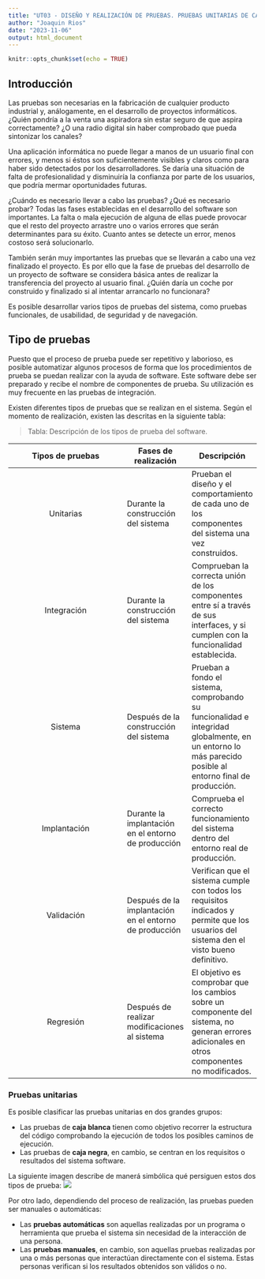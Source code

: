 ```yaml
---
title: "UT03 - DISEÑO Y REALIZACIÓN DE PRUEBAS. PRUEBAS UNITARIAS DE CAJA BLANCA"
author: "Joaquin Rios"
date: "2023-11-06"
output: html_document
---
```


```r
knitr::opts_chunk$set(echo = TRUE)
```


## Introducción

Las pruebas son necesarias en la fabricación de cualquier producto industrial y, análogamente, en el desarrollo de proyectos informáticos. ¿Quién pondría a la venta una aspiradora sin estar seguro de que aspira correctamente? ¿O una radio digital sin haber comprobado que pueda sintonizar los canales?

Una aplicación informática no puede llegar a manos de un usuario final con errores, y menos si éstos son suficientemente visibles y claros como para haber sido detectados por los desarrolladores. Se daría una situación de falta de profesionalidad y disminuiría la confianza por parte de los usuarios, que podría mermar oportunidades futuras.

¿Cuándo es necesario llevar a cabo las pruebas? ¿Qué es necesario probar? Todas las fases establecidas en el desarrollo del software son importantes. La falta o mala ejecución de alguna de ellas puede provocar que el resto del proyecto arrastre uno o varios errores que serán determinantes para su éxito. Cuanto antes se detecte un error, menos costoso será solucionarlo.

También serán muy importantes las pruebas que se llevarán a cabo una vez finalizado el proyecto. Es por ello que la fase de pruebas del desarrollo de un proyecto de software se considera básica antes de realizar la transferencia del proyecto al usuario final. ¿Quién daría un coche por construido y finalizado si al intentar arrancarlo no funcionara? 

Es posible desarrollar varios tipos de pruebas del sistema, como pruebas funcionales, de usabilidad, de seguridad y de navegación.

## Tipo de pruebas

Puesto que el proceso de prueba puede ser repetitivo y laborioso, es posible automatizar algunos procesos de forma que los procedimientos de prueba se puedan realizar con la ayuda de software. Este software debe ser preparado y recibe el nombre de componentes de prueba. Su utilización es muy frecuente en las pruebas de integración.

Existen diferentes tipos de pruebas que se realizan en el sistema. Según el momento de realización, existen las descritas en la siguiente tabla:

> Tabla: Descripción de los tipos de prueba del software.


| Tipos de pruebas | Fases de realización | Descripción |
|:--:| -- | -- |
| Unitarias | Durante la construcción del sistema | Prueban el diseño y el comportamiento de cada uno de los componentes del sistema una vez construidos. |
| Integración | Durante la construcción del sistema | Comprueban la correcta unión de los componentes entre sí a través de sus interfaces, y si cumplen con la funcionalidad establecida. |
| Sistema | Después de la construcción del sistema | Prueban a fondo el sistema, comprobando su funcionalidad e integridad globalmente, en un entorno lo más parecido posible al entorno final de producción. |
| Implantación | Durante la implantación en el entorno de producción | Comprueba el correcto funcionamiento del sistema dentro del entorno real de producción. |
| Validación | Después de la implantación en el entorno de producción | Verifican que el sistema cumple con todos los requisitos indicados y permite que los usuarios del sistema den el visto bueno definitivo. |
| Regresión | Después de realizar modificaciones al sistema | El objetivo es comprobar que los cambios sobre un componente del sistema, no generan errores adicionales en otros componentes no modificados. |


### Pruebas unitarias

Es posible clasificar las pruebas unitarias  en dos grandes grupos:

- Las pruebas de **caja blanca** tienen como objetivo recorrer la estructura del código comprobando la ejecución de todos los posibles caminos de ejecución. 
- Las pruebas de **caja negra**, en cambio, se centran en los requisitos o resultados del sistema software. 

La siguiente imagen describe de manerá simbólica qué persiguen estos dos tipos de prueba:
![](imagenes/3828b5123038f66b58249b87f31644ac.png)

Por otro lado, dependiendo del proceso de realización, las pruebas pueden ser manuales o automáticas:

- Las **pruebas automáticas** son aquellas realizadas por un programa o herramienta que prueba el sistema sin necesidad de la interacción de una persona. 
- Las **pruebas manuales**, en cambio, son aquellas pruebas realizadas por una o más personas que interactúan directamente con el sistema. Estas personas verifican si los resultados obtenidos son válidos o no.

